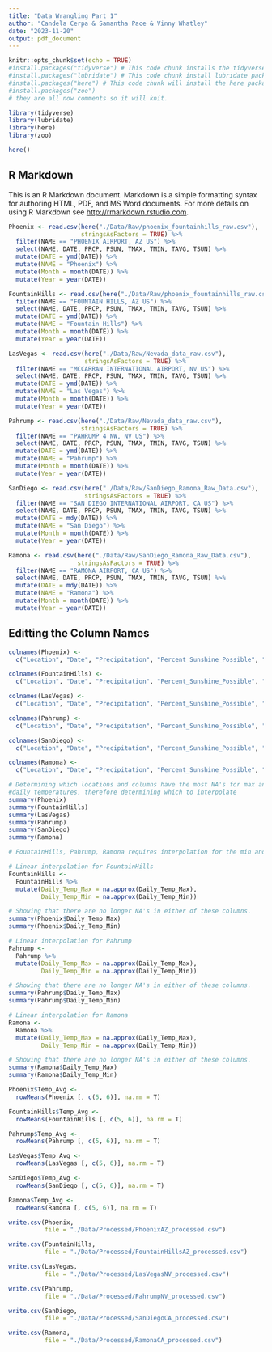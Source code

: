 ```yaml
---
title: "Data Wrangling Part 1"
author: "Candela Cerpa & Samantha Pace & Vinny Whatley"
date: "2023-11-20"
output: pdf_document
---
```


```r
knitr::opts_chunk$set(echo = TRUE)
#install.packages("tidyverse") # This code chunk installs the tidyverse package.
#install.packages("lubridate") # This code chunk install lubridate package.
#install.packages("here") # This code chunk will install the here package.
#install.packages("zoo")
# they are all now comments so it will knit.

library(tidyverse)
library(lubridate)
library(here)
library(zoo)

here()
```

## R Markdown

This is an R Markdown document. Markdown is a simple formatting syntax for authoring HTML, PDF, and MS Word documents. For more details on using R Markdown see <http://rmarkdown.rstudio.com>.

```r
Phoenix <- read.csv(here("./Data/Raw/phoenix_fountainhills_raw.csv"),
                    stringsAsFactors = TRUE) %>% 
  filter(NAME == "PHOENIX AIRPORT, AZ US") %>% 
  select(NAME, DATE, PRCP, PSUN, TMAX, TMIN, TAVG, TSUN) %>% 
  mutate(DATE = ymd(DATE)) %>%
  mutate(NAME = "Phoenix") %>%
  mutate(Month = month(DATE)) %>%
  mutate(Year = year(DATE))

FountainHills <- read.csv(here("./Data/Raw/phoenix_fountainhills_raw.csv"), stringsAsFactors = TRUE) %>% 
  filter(NAME == "FOUNTAIN HILLS, AZ US") %>% 
  select(NAME, DATE, PRCP, PSUN, TMAX, TMIN, TAVG, TSUN) %>% 
  mutate(DATE = ymd(DATE)) %>%
  mutate(NAME = "Fountain Hills") %>%
  mutate(Month = month(DATE)) %>%
  mutate(Year = year(DATE))

LasVegas <- read.csv(here("./Data/Raw/Nevada_data_raw.csv"),
                     stringsAsFactors = TRUE) %>% 
  filter(NAME == "MCCARRAN INTERNATIONAL AIRPORT, NV US") %>% 
  select(NAME, DATE, PRCP, PSUN, TMAX, TMIN, TAVG, TSUN) %>% 
  mutate(DATE = ymd(DATE)) %>%
  mutate(NAME = "Las Vegas") %>%
  mutate(Month = month(DATE)) %>%
  mutate(Year = year(DATE))

Pahrump <- read.csv(here("./Data/Raw/Nevada_data_raw.csv"),
                    stringsAsFactors = TRUE) %>% 
  filter(NAME == "PAHRUMP 4 NW, NV US") %>% 
  select(NAME, DATE, PRCP, PSUN, TMAX, TMIN, TAVG, TSUN) %>% 
  mutate(DATE = ymd(DATE)) %>%
  mutate(NAME = "Pahrump") %>%
  mutate(Month = month(DATE)) %>%
  mutate(Year = year(DATE))

SanDiego <- read.csv(here("./Data/Raw/SanDiego_Ramona_Raw_Data.csv"),
                     stringsAsFactors = TRUE) %>% 
  filter(NAME == "SAN DIEGO INTERNATIONAL AIRPORT, CA US") %>% 
  select(NAME, DATE, PRCP, PSUN, TMAX, TMIN, TAVG, TSUN) %>% 
  mutate(DATE = mdy(DATE)) %>%
  mutate(NAME = "San Diego") %>%
  mutate(Month = month(DATE)) %>%
  mutate(Year = year(DATE))

Ramona <- read.csv(here("./Data/Raw/SanDiego_Ramona_Raw_Data.csv"),
                   stringsAsFactors = TRUE) %>% 
  filter(NAME == "RAMONA AIRPORT, CA US") %>% 
  select(NAME, DATE, PRCP, PSUN, TMAX, TMIN, TAVG, TSUN) %>% 
  mutate(DATE = mdy(DATE)) %>%
  mutate(NAME = "Ramona") %>%
  mutate(Month = month(DATE)) %>%
  mutate(Year = year(DATE))
```

## Editting the Column Names

```r
colnames(Phoenix) <-
  c("Location", "Date", "Precipitation", "Percent_Sunshine_Possible", "Daily_Temp_Max", "Daily_Temp_Min", "Temp_Avg", "Total_Sunshine", "Month", "Year")

colnames(FountainHills) <-
  c("Location", "Date", "Precipitation", "Percent_Sunshine_Possible", "Daily_Temp_Max", "Daily_Temp_Min", "Temp_Avg", "Total_Sunshine", "Month", "Year")

colnames(LasVegas) <-
  c("Location", "Date", "Precipitation", "Percent_Sunshine_Possible", "Daily_Temp_Max", "Daily_Temp_Min", "Temp_Avg", "Total_Sunshine", "Month", "Year")

colnames(Pahrump) <-
  c("Location", "Date", "Precipitation", "Percent_Sunshine_Possible", "Daily_Temp_Max", "Daily_Temp_Min", "Temp_Avg", "Total_Sunshine", "Month", "Year")

colnames(SanDiego) <-
  c("Location", "Date", "Precipitation", "Percent_Sunshine_Possible", "Daily_Temp_Max", "Daily_Temp_Min", "Temp_Avg", "Total_Sunshine", "Month", "Year")

colnames(Ramona) <-
  c("Location", "Date", "Precipitation", "Percent_Sunshine_Possible", "Daily_Temp_Max", "Daily_Temp_Min", "Temp_Avg", "Total_Sunshine", "Month", "Year")
```

```r
# Determining which locations and columns have the most NA's for max and min
#daily temperatures, therefore determining which to interpolate
summary(Phoenix)
summary(FountainHills)
summary(LasVegas)
summary(Pahrump)
summary(SanDiego)
summary(Ramona)
```

```r
# FountainHills, Pahrump, Ramona requires interpolation for the min and max temps

# Linear interpolation for FountainHills
FountainHills <-
  FountainHills %>% 
  mutate(Daily_Temp_Max = na.approx(Daily_Temp_Max), 
         Daily_Temp_Min = na.approx(Daily_Temp_Min))

# Showing that there are no longer NA's in either of these columns.
summary(Phoenix$Daily_Temp_Max)
summary(Phoenix$Daily_Temp_Min)

# Linear interpolation for Pahrump
Pahrump <-
  Pahrump %>% 
  mutate(Daily_Temp_Max = na.approx(Daily_Temp_Max), 
         Daily_Temp_Min = na.approx(Daily_Temp_Min))

# Showing that there are no longer NA's in either of these columns.
summary(Pahrump$Daily_Temp_Max)
summary(Pahrump$Daily_Temp_Min)

# Linear interpolation for Ramona
Ramona <-
  Ramona %>% 
  mutate(Daily_Temp_Max = na.approx(Daily_Temp_Max), 
         Daily_Temp_Min = na.approx(Daily_Temp_Min))

# Showing that there are no longer NA's in either of these columns.
summary(Ramona$Daily_Temp_Max)
summary(Ramona$Daily_Temp_Min)
```
```r
Phoenix$Temp_Avg <- 
  rowMeans(Phoenix [, c(5, 6)], na.rm = T)

FountainHills$Temp_Avg <- 
  rowMeans(FountainHills [, c(5, 6)], na.rm = T)

Pahrump$Temp_Avg <- 
  rowMeans(Pahrump [, c(5, 6)], na.rm = T)

LasVegas$Temp_Avg <- 
  rowMeans(LasVegas [, c(5, 6)], na.rm = T)

SanDiego$Temp_Avg <- 
  rowMeans(SanDiego [, c(5, 6)], na.rm = T)

Ramona$Temp_Avg <- 
  rowMeans(Ramona [, c(5, 6)], na.rm = T)
```


```r
write.csv(Phoenix, 
          file = "./Data/Processed/PhoenixAZ_processed.csv")

write.csv(FountainHills, 
          file = "./Data/Processed/FountainHillsAZ_processed.csv")

write.csv(LasVegas, 
          file = "./Data/Processed/LasVegasNV_processed.csv")

write.csv(Pahrump,
          file = "./Data/Processed/PahrumpNV_processed.csv")

write.csv(SanDiego,
          file = "./Data/Processed/SanDiegoCA_processed.csv")

write.csv(Ramona,
          file = "./Data/Processed/RamonaCA_processed.csv")
```
